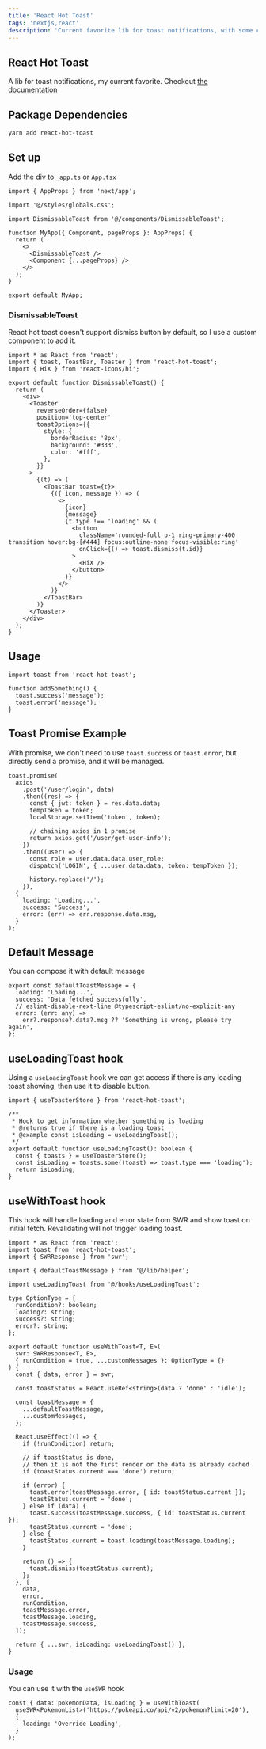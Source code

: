 ```yaml
---
title: 'React Hot Toast'
tags: 'nextjs,react'
description: 'Current favorite lib for toast notifications, with some custom hook and implementation'
---
```


## React Hot Toast

A lib for toast notifications, my current favorite. Checkout [the documentation](https://react-hot-toast.com/docs/toast)

## Package Dependencies

```bash
yarn add react-hot-toast
```

## Set up

Add the div to `_app.ts` or `App.tsx`

```tsx
import { AppProps } from 'next/app';

import '@/styles/globals.css';

import DismissableToast from '@/components/DismissableToast';

function MyApp({ Component, pageProps }: AppProps) {
  return (
    <>
      <DismissableToast />
      <Component {...pageProps} />
    </>
  );
}

export default MyApp;
```

### DismissableToast

React hot toast doesn't support dismiss button by default, so I use a custom component to add it.

```tsx
import * as React from 'react';
import { toast, ToastBar, Toaster } from 'react-hot-toast';
import { HiX } from 'react-icons/hi';

export default function DismissableToast() {
  return (
    <div>
      <Toaster
        reverseOrder={false}
        position='top-center'
        toastOptions={{
          style: {
            borderRadius: '8px',
            background: '#333',
            color: '#fff',
          },
        }}
      >
        {(t) => (
          <ToastBar toast={t}>
            {({ icon, message }) => (
              <>
                {icon}
                {message}
                {t.type !== 'loading' && (
                  <button
                    className='rounded-full p-1 ring-primary-400 transition hover:bg-[#444] focus:outline-none focus-visible:ring'
                    onClick={() => toast.dismiss(t.id)}
                  >
                    <HiX />
                  </button>
                )}
              </>
            )}
          </ToastBar>
        )}
      </Toaster>
    </div>
  );
}
```

## Usage

```tsx
import toast from 'react-hot-toast';

function addSomething() {
  toast.success('message');
  toast.error('message');
}
```

## Toast Promise Example

With promise, we don't need to use `toast.success` or `toast.error`, but directly send a promise, and it will be managed.

```tsx
toast.promise(
  axios
    .post('/user/login', data)
    .then((res) => {
      const { jwt: token } = res.data.data;
      tempToken = token;
      localStorage.setItem('token', token);

      // chaining axios in 1 promise
      return axios.get('/user/get-user-info');
    })
    .then((user) => {
      const role = user.data.data.user_role;
      dispatch('LOGIN', { ...user.data.data, token: tempToken });

      history.replace('/');
    }),
  {
    loading: 'Loading...',
    success: 'Success',
    error: (err) => err.response.data.msg,
  }
);
```

## Default Message

You can compose it with default message

```tsx
export const defaultToastMessage = {
  loading: 'Loading...',
  success: 'Data fetched successfully',
  // eslint-disable-next-line @typescript-eslint/no-explicit-any
  error: (err: any) =>
    err?.response?.data?.msg ?? 'Something is wrong, please try again',
};
```

## useLoadingToast hook

Using a `useLoadingToast` hook we can get access if there is any loading toast showing, then use it to disable button.

```tsx
import { useToasterStore } from 'react-hot-toast';

/**
 * Hook to get information whether something is loading
 * @returns true if there is a loading toast
 * @example const isLoading = useLoadingToast();
 */
export default function useLoadingToast(): boolean {
  const { toasts } = useToasterStore();
  const isLoading = toasts.some((toast) => toast.type === 'loading');
  return isLoading;
}
```

## useWithToast hook

This hook will handle loading and error state from SWR and show toast on initial fetch. Revalidating will not trigger loading toast.

```tsx
import * as React from 'react';
import toast from 'react-hot-toast';
import { SWRResponse } from 'swr';

import { defaultToastMessage } from '@/lib/helper';

import useLoadingToast from '@/hooks/useLoadingToast';

type OptionType = {
  runCondition?: boolean;
  loading?: string;
  success?: string;
  error?: string;
};

export default function useWithToast<T, E>(
  swr: SWRResponse<T, E>,
  { runCondition = true, ...customMessages }: OptionType = {}
) {
  const { data, error } = swr;

  const toastStatus = React.useRef<string>(data ? 'done' : 'idle');

  const toastMessage = {
    ...defaultToastMessage,
    ...customMessages,
  };

  React.useEffect(() => {
    if (!runCondition) return;

    // if toastStatus is done,
    // then it is not the first render or the data is already cached
    if (toastStatus.current === 'done') return;

    if (error) {
      toast.error(toastMessage.error, { id: toastStatus.current });
      toastStatus.current = 'done';
    } else if (data) {
      toast.success(toastMessage.success, { id: toastStatus.current });
      toastStatus.current = 'done';
    } else {
      toastStatus.current = toast.loading(toastMessage.loading);
    }

    return () => {
      toast.dismiss(toastStatus.current);
    };
  }, [
    data,
    error,
    runCondition,
    toastMessage.error,
    toastMessage.loading,
    toastMessage.success,
  ]);

  return { ...swr, isLoading: useLoadingToast() };
}
```

### Usage

You can use it with the `useSWR` hook

```tsx
const { data: pokemonData, isLoading } = useWithToast(
  useSWR<PokemonList>('https://pokeapi.co/api/v2/pokemon?limit=20'),
  {
    loading: 'Override Loading',
  }
);
```
